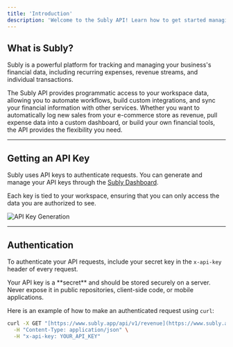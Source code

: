 ```yaml
---
title: 'Introduction'
description: 'Welcome to the Subly API! Learn how to get started managing your financial data programmatically.'
---
```


## What is Subly?
Subly is a powerful platform for tracking and managing your business's financial data, including recurring expenses, revenue streams, and individual transactions.

The Subly API provides programmatic access to your workspace data, allowing you to automate workflows, build custom integrations, and sync your financial information with other services. Whether you want to automatically log new sales from your e-commerce store as revenue, pull expense data into a custom dashboard, or build your own financial tools, the API provides the flexibility you need.

---

## Getting an API Key

Subly uses API keys to authenticate requests. You can generate and manage your API keys through the [Subly Dashboard](https://web.subly.app/settings).

Each key is tied to your workspace, ensuring that you can only access the data you are authorized to see.

<Frame>
    <img
        alt="API Key Generation"
        src="/images/api-keys.png"
    />
</Frame>

---

## Authentication

To authenticate your API requests, include your secret key in the `x-api-key` header of every request.

<Warning>
    Your API key is a **secret** and should be stored securely on a server. Never expose it in public repositories, client-side code, or mobile applications.
</Warning>

Here is an example of how to make an authenticated request using `curl`:

```bash
curl -X GET "[https://www.subly.app/api/v1/revenue](https://www.subly.app/api/v1/revenue)" \
  -H "Content-Type: application/json" \
  -H "x-api-key: YOUR_API_KEY"